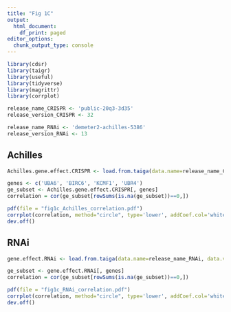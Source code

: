 ```yaml
---
title: "Fig 1C"
output:
  html_document:
    df_print: paged
editor_options:
  chunk_output_type: console
---
```


```r
library(cdsr)
library(taigr)
library(useful)
library(tidyverse)
library(magrittr)
library(corrplot)

release_name_CRISPR <- 'public-20q3-3d35'
release_version_CRISPR <- 32

release_name_RNAi <- 'demeter2-achilles-5386'
release_version_RNAi <- 13
```

## Achilles
```r
Achilles.gene.effect.CRISPR <- load.from.taiga(data.name=release_name_CRISPR, data.version=release_version_CRISPR, data.file='Achilles_gene_effect') %>% extract_hugo_symbol_colnames()

genes <- c('UBA6', 'BIRC6', 'KCMF1', 'UBR4')
ge_subset <- Achilles.gene.effect.CRISPR[, genes]
correlation = cor(ge_subset[rowSums(is.na(ge_subset))==0,])

pdf(file = "fig1c_Achilles_correlation.pdf")
corrplot(correlation, method="circle", type='lower', addCoef.col='white', title='Achilles_CRISPR', diag = F)
dev.off()
```



## RNAi
```r
gene.effect.RNAi <- load.from.taiga(data.name=release_name_RNAi, data.version=release_version_RNAi, data.file='gene_effect')%>% extract_hugo_symbol_colnames()

ge_subset <- gene.effect.RNAi[, genes]
correlation = cor(ge_subset[rowSums(is.na(ge_subset))==0,])

pdf(file = "fig1c_RNAi_correlation.pdf")
corrplot(correlation, method="circle", type='lower', addCoef.col='white', title='RNAi', diag = F)
dev.off()
```